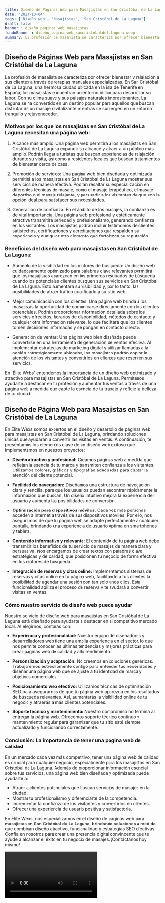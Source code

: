 ```yaml
---
title: Diseño de Páginas Web para Masajistas en San Cristóbal de La Laguna
date: '2023-10-04'
tags: ['Diseño web', 'Masajistas', 'San Cristóbal de La Laguna']
draft: false
banner : diseño_paginas_web_masajistas
fondoBanner : diseño_pagina_web_sancristóbaldelalaguna.webp
summary: La profesión de masajista se caracteriza por ofrecer bienestar y relajación a sus clientes a través de terapias manuales especializadas. En San Cristóbal de La Laguna, una hermosa ciudad ubicada en la isla de Tenerife en España, los masajistas encuentran un entorno idílico para desarrollar su labor. Con su clima suave y sus paisajes naturales impresionantes, La Laguna se ha convertido en un destino popular para aquellos que buscan disfrutar de un masaje revitalizante mientras se sumergen en un entorno tranquilo y rejuvenecedor.
---
```


## **Diseño de Páginas Web para Masajistas en San Cristóbal de La Laguna**

La profesión de masajista se caracteriza por ofrecer bienestar y relajación a sus clientes a través de terapias manuales especializadas. En San Cristóbal de La Laguna, una hermosa ciudad ubicada en la isla de Tenerife en España, los masajistas encuentran un entorno idílico para desarrollar su labor. Con su clima suave y sus paisajes naturales impresionantes, La Laguna se ha convertido en un destino popular para aquellos que buscan disfrutar de un masaje revitalizante mientras se sumergen en un entorno tranquilo y rejuvenecedor.

### **Motivos por los que los masajistas en San Cristóbal de La Laguna necesitan una página web:**

1. Alcance más amplio: Una página web permitirá a los masajistas en San Cristóbal de La Laguna expandir su alcance y atraer a un público más amplio. Podrán llegar a turistas que buscan experiencias de relajación durante su visita, así como a residentes locales que buscan tratamientos de bienestar cerca de casa.

2. Promoción de servicios: Una página web bien diseñada y optimizada permitirá a los masajistas en San Cristóbal de La Laguna mostrar sus servicios de manera efectiva. Podrán resaltar su especialización en diferentes técnicas de masaje, como el masaje terapéutico, el masaje deportivo o el masaje relajante, y persuadir a los visitantes de que son la opción ideal para satisfacer sus necesidades.

3. Generación de confianza: En el ámbito de los masajes, la confianza es de vital importancia. Una página web profesional y estéticamente atractiva transmitirá seriedad y profesionalismo, generando confianza en los visitantes. Los masajistas podrán incluir testimonios de clientes satisfechos, certificaciones y acreditaciones que respalden su experiencia y cualquier otro elemento que fortalezca su reputación.

### **Beneficios del diseño web para masajistas en San Cristóbal de La Laguna:**

- Aumento de la visibilidad en los motores de búsqueda: Un diseño web cuidadosamente optimizado para palabras clave relevantes permitirá que los masajistas aparezcan en los primeros resultados de búsqueda cuando los potenciales clientes busquen sus servicios en San Cristóbal de La Laguna. Esto aumentará su visibilidad y, por lo tanto, las posibilidades de atraer tráfico cualificado a su sitio web.

- Mejor comunicación con los clientes: Una página web brinda a los masajistas la oportunidad de comunicarse directamente con los clientes potenciales. Podrán proporcionar información detallada sobre los servicios ofrecidos, horarios de disponibilidad, métodos de contacto y cualquier otra información relevante, lo que facilitará que los clientes tomen decisiones informadas y se pongan en contacto directo.

- Generación de ventas: Una página web bien diseñada puede convertirse en una herramienta de generación de ventas efectiva. Al implementar estrategias de marketing digital y utilizar llamadas a la acción estratégicamente ubicadas, los masajistas podrán captar la atención de los visitantes y convertirlos en clientes que reserven sus servicios.

En 'Élite Webs' entendemos la importancia de un diseño web optimizado y atractivo para masajistas en San Cristóbal de La Laguna. Permítenos ayudarte a destacar en tu profesión y aumentar tus ventas a través de una página web a medida que capte la esencia de tu trabajo y refleje la belleza de tu ciudad.

<GifSeo />

<Cta />

## Diseño de Página Web para Masajistas en San Cristóbal de La Laguna

En Élite Webs somos expertos en el diseño y desarrollo de páginas web para masajistas en San Cristóbal de La Laguna, brindando soluciones únicas que ayudarán a convertir las visitas en ventas. A continuación, te presentamos los elementos clave de un diseño web exitoso que implementamos en nuestros proyectos:

- **Diseño atractivo y profesional:** Creamos páginas web a medida que reflejan la esencia de tu marca y transmiten confianza a los visitantes. Utilizamos colores, gráficos y tipografías adecuadas para captar la atención del cliente potencial.

- **Facilidad de navegación:** Diseñamos una estructura de navegación clara y sencilla, para que los usuarios puedan encontrar rápidamente la información que buscan. Un diseño intuitivo mejora la experiencia del usuario y aumenta las posibilidades de conversión.

- **Optimización para dispositivos móviles:** Cada vez más personas acceden a internet a través de sus dispositivos móviles. Por ello, nos aseguramos de que tu página web se adapte perfectamente a cualquier pantalla, brindando una experiencia de usuario óptima en smartphones y tablets.

- **Contenido informativo y relevante:** El contenido de tu página web debe transmitir los beneficios de tu servicio de masajes de manera clara y persuasiva. Nos encargamos de crear textos con palabras clave estratégicas y de calidad, que posicionen tu negocio de forma efectiva en los motores de búsqueda.

- **Integración de reservas y citas online:** Implementamos sistemas de reservas y citas online en tu página web, facilitando a tus clientes la posibilidad de agendar una sesión con tan solo unos clics. Esta funcionalidad agiliza el proceso de reserva y te ayudará a convertir visitas en ventas.

### Cómo nuestro servicio de diseño web puede ayudar

Nuestro servicio de diseño web para masajistas en San Cristóbal de La Laguna está diseñado para ayudarte a destacar en el competitivo mercado local. Al elegirnos, contarás con:

- **Experiencia y profesionalidad:** Nuestro equipo de diseñadores y desarrolladores web tiene una amplia experiencia en el sector, lo que nos permite conocer las últimas tendencias y mejores prácticas para crear páginas web de calidad y alto rendimiento.

- **Personalización y adaptación:** No creemos en soluciones genéricas. Trabajaremos estrechamente contigo para entender tus necesidades y diseñar una página web que se ajuste a tu identidad de marca y objetivos comerciales.

- **Posicionamiento web efectivo:** Utilizamos técnicas de optimización SEO para asegurarnos de que tu página web aparezca en los resultados de búsqueda relevantes. Así, aumentarás la visibilidad online de tu negocio y atraerás a más clientes potenciales.

- **Soporte técnico y mantenimiento:** Nuestro compromiso no termina al entregar la página web. Ofrecemos soporte técnico continuo y mantenimiento regular para garantizar que tu sitio esté siempre actualizado y funcionando correctamente.

### Conclusión: La importancia de tener una página web de calidad

En un mercado cada vez más competitivo, tener una página web de calidad es crucial para cualquier negocio, especialmente para los masajistas en San Cristóbal de La Laguna. Además de proporcionar información esencial sobre tus servicios, una página web bien diseñada y optimizada puede ayudarte a:

- Atraer a clientes potenciales que buscan servicios de masajes en la ciudad.
- Mostrar tu profesionalismo y diferenciarte de la competencia.
- Incrementar la confianza de los visitantes y convertirlos en clientes.
- Ofrecer una experiencia de usuario positiva y satisfactoria.

En Élite Webs, nos especializamos en el diseño de páginas web para masajistas en San Cristóbal de La Laguna, brindando soluciones a medida que combinan diseño atractivo, funcionalidad y estrategias SEO efectivas. Confía en nosotros para crear una presencia digital convincente que te ayude a alcanzar el éxito en tu negocio de masajes. ¡Contáctanos hoy mismo!

<Video />

<CtaBot job='Masajistas' city='San Cristóbal de La Laguna'/>

<Gmaps query='San Cristóbal de La Laguna+españa+maps' />